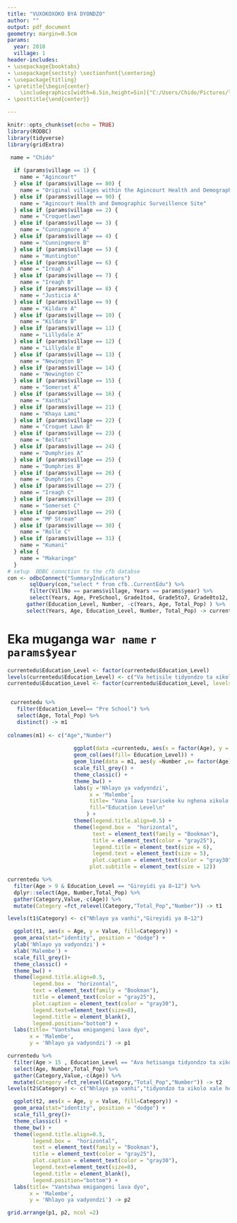 ```yaml
---
title: "VUXOKOXOKO BYA DYONDZO"
author: ""
output: pdf_document
geometry: margin=0.5cm
params:
  year: 2018
  village: 1
header-includes:
- \usepackage{booktabs}
- \usepackage{sectsty} \sectionfont{\centering}
- \usepackage{titling}
- \pretitle{\begin{center}
    \includegraphics[width=6.5in,height=5in]{"C:/Users/Chido/Pictures/logo.jpg"}\LARGE\\}
- \posttitle{\end{center}}

---
```



```r
knitr::opts_chunk$set(echo = TRUE)
library(RODBC)
library(tidyverse)
library(gridExtra)

 name = "Chido"
 
  if (params$village == 1) {
    name = "Agincourt"
  } else if (params$village == 80) {
    name = "Original villages within the Agincourt Health and Demographic Surveillence Site "
  } else if (params$village == 90) {
    name = "Agincourt Health and Demographic Surveillence Site"
  } else if (params$village == 2) {
    name = "Croquetlawn"
  } else if (params$village == 3) {
    name = "Cunningmore A"
  } else if (params$village == 4) {
    name = "Cunningmore B"
  } else if (params$village == 5) {
    name = "Huntington"
  } else if (params$village == 6) {
    name = "Ireagh A"
  } else if (params$village == 7) {
    name = "Ireagh B"
  } else if (params$village == 8) {
    name = "Justicia A"
  } else if (params$village == 9) {
    name = "Kildare A"
  } else if (params$village == 10) {
    name = "Kildare B"
  } else if (params$village == 11) {
    name = "Lillydale A"
  } else if (params$village == 12) {
    name = "Lillydale B"
  } else if (params$village == 13) {
    name = "Newington B"
  } else if (params$village == 14) {
    name = "Newington C"
  } else if (params$village == 15) {
    name = "Somerset A"
  } else if (params$village == 16) {
    name = "Xanthia"
  } else if (params$village == 21) {
    name = "Khaya Lami"
  } else if (params$village == 22) {
    name = "Croquet Lawn B"
  } else if (params$village == 23) {
    name = "Belfast"
  } else if (params$village == 24) {
    name = "Dumphries A"
  } else if (params$village == 25) {
    name = "Dumphries B"
  } else if (params$village == 26) {
    name = "Dumphries C"
  } else if (params$village == 27) {
    name = "Ireagh C"
  } else if (params$village == 28) {
    name = "Somerset C"
  } else if (params$village == 29) {
    name = "MP Stream"
  } else if (params$village == 30) {
    name = "Rolle C"
  } else if (params$village == 31) {
    name = "Kumani"
  } else {
    name = "Makaringe"
  }
# setup  ODBC connction to the cfb databse
con <- odbcConnect("SummaryIndicators")
       sqlQuery(con,"select * from cfb..CurrentEdu") %>%
       filter(VillNo == params$village, Years == params$year) %>%
       select(Years, Age, PreSchool, Grade1to4, Grade5to7, Grade8to12, Incomplete_Tertiary, Complete_Tertiary, Total_Pop) %>%
      gather(Education_Level, Number, -c(Years, Age, Total_Pop) ) %>%
      select(Years, Age, Education_Level, Number, Total_Pop) -> currentedu
```


# Eka muganga wa`r name` `r params$year`

```r
currentedu$Education_Level <- factor(currentedu$Education_Level)
levels(currentedu$Education_Level) <- c("Va hetisile tidyondzo ta xikolo xale henhla","Gireyedi ya 1−4","Gireyedi ya 5−7","Gireyidi ya 8−12","Ava hetisanga tidyondzo ta xikolo xale henhla","Pre School")
currentedu$Education_Level <- factor(currentedu$Education_Level, levels = c("Pre School","Gireyedi ya 1−4","Gireyedi ya 5−7","Gireyidi ya 8−12","Ava hetisanga tidyondzo ta xikolo xale henhla","Va hetisile tidyondzo ta xikolo xale henhla"))


 currentedu %>%
   filter(Education_Level== "Pre School") %>%
   select(Age, Total_Pop) %>%
   distinct() -> m1
 
colnames(m1) <- c("Age","Number")
 
                     ggplot(data =currentedu, aes(x = factor(Age), y = Number)) +
                     geom_col(aes(fill= Education_Level)) +
                     geom_line(data = m1, aes(y =Number ,x= factor(Age), group = 1)) +
                     scale_fill_grey() +
                     theme_classic() +
                     theme_bw() +
                     labs(y ='Nhlayo ya vadyondzi',
                          x = 'Malembe',
                          title= "Vana lava tsariseke ku nghena xikolo kuya hi ntlawa wa malembe",
                          fill="Education Level\n"
                         ) +
                     theme(legend.title.align=0.5) +
                     theme(legend.box =  "horizontal",
                           text = element_text(family = "Bookman"),
                           title = element_text(color = "gray25"),
                           legend.title = element_text(size = 6), 
                           legend.text = element_text(size = 5),
                           plot.caption = element_text(color = "gray30"),
                          plot.subtitle = element_text(size = 12))
```

```r

currentedu %>%
  filter(Age > 9 & Education_Level == "Gireyidi ya 8−12") %>%
  dplyr::select(Age, Number,Total_Pop) %>%
  gather(Category,Value,-c(Age)) %>%
  mutate(Category =fct_relevel(Category,"Total_Pop","Number")) -> t1

levels(t1$Category) <- c("Nhlayo ya vanhi","Gireyidi ya 8−12")

  ggplot(t1, aes(x = Age, y = Value, fill=Category)) +
  geom_area(stat="identity", position = "dodge") +
  ylab('Nhlayo ya vadyondzi') +
  xlab('Malembe') +
  scale_fill_grey()+
  theme_classic() +
  theme_bw() +
  theme(legend.title.align=0.5,
        legend.box =  "horizontal",
        text = element_text(family = "Bookman"),
        title = element_text(color = "gray25"),
        plot.caption = element_text(color = "gray30"),
        legend.text=element_text(size=8),
        legend.title = element_blank(),
        legend.position="bottom") +
  labs(title= "Vantshwa emigangeni lava dyo",
       x = 'Malembe',
       y = 'Nhlayo ya vadyondzi') -> p1

currentedu %>%
  filter(Age > 15 , Education_Level == "Ava hetisanga tidyondzo ta xikolo xale henhla") %>%
  select(Age, Number,Total_Pop) %>%
  gather(Category,Value,-c(Age)) %>%
  mutate(Category =fct_relevel(Category,"Total_Pop","Number")) -> t2
levels(t2$Category) <- c("Nhlayo ya vanhi","tidyondzo ta xikolo xale henhla")

  ggplot(t2, aes(x = Age, y = Value, fill=Category)) +
  geom_area(stat="identity", position = "dodge") +
  scale_fill_grey()+
  theme_classic() +
  theme_bw() +
  theme(legend.title.align=0.5,
        legend.box =  "horizontal",
        text = element_text(family = "Bookman"),
        title = element_text(color = "gray25"),
        plot.caption = element_text(color = "gray30"),
        legend.text=element_text(size=8),
        legend.title = element_blank(),
        legend.position="bottom") +
  labs(title= "Vantshwa emigangeni lava dyo",
       x = 'Malembe',
       y = 'Nhlayo ya vadyondzi') -> p2

grid.arrange(p1, p2, ncol =2)
```